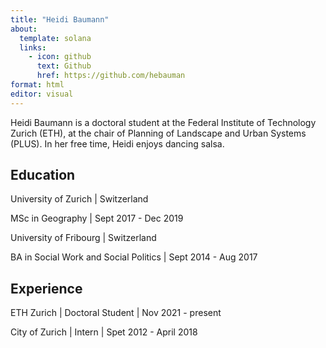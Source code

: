 ```yaml
---
title: "Heidi Baumann"
about:
  template: solana
  links:
    - icon: github
      text: Github
      href: https://github.com/hebauman
format: html
editor: visual
---
```


Heidi Baumann is a doctoral student at the Federal Institute of Technology Zurich (ETH), at the chair of Planning of Landscape and Urban Systems (PLUS). In her free time, Heidi enjoys dancing salsa.

## Education

University of Zurich | Switzerland

MSc in Geography | Sept 2017 - Dec 2019

University of Fribourg | Switzerland

BA in Social Work and Social Politics | Sept 2014 - Aug 2017

## Experience

ETH Zurich | Doctoral Student | Nov 2021 - present

City of Zurich | Intern | Spet 2012 - April 2018
